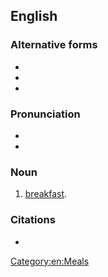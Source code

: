 ==English==

===Alternative forms===
* {{l|en|brekky}}
* {{l|en|breakie}}
* {{l|en|breaky}}

===Pronunciation===
* {{IPA|en|/ˈbɹɛki/|/ˈbʁɛçi/}}
* {{rhymes|en|ɛki}}

===Noun===
{{en-noun|~}}

# {{lb|en|informal}} [[breakfast]].

===Citations===
* {{seeCites|lang=en}}

[[Category:en:Meals]]